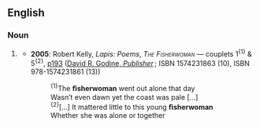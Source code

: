 ==English==

===Noun===
{{en-noun|ﬁsherwomen}}

# {{context|typographical}} {{alternative spelling of|[[fisherwoman#English|fisherwoman]]}}
#* '''2005''': Robert Kelly, ''Lapis: Poems'', ''<span style="font-variant:small-caps">The Fisherwoman</span>'' — couplets 1<sup>{1}</sup> & 5<sup>{2}</sup>, [http://www.google.co.uk/books?id=Fx2KvoV14E8C&pg=PA193&dq=fisherwoman&ei=bVpbR5rPN4TmiQHXkNC5BQ&sig=trbhwonWWULBRD9EpiPKkHJpvQk#PPA193,M1 p193] (<span class="plainlinks">[http://www.godine.com/ David R. Godine, ''Publisher'']</span> ; ISBN 1574231863 (10), ISBN 978-1574231861 (13))
#*: <sup>{1}</sup>The '''ﬁsherwoman''' went out alone that day <br>
#*: Wasn’t even dawn yet the coast was pale […]
#*: <sup>{2}</sup>[…] It mattered little to this young '''ﬁsherwoman''' <br>
#*: Whether she was alone or together